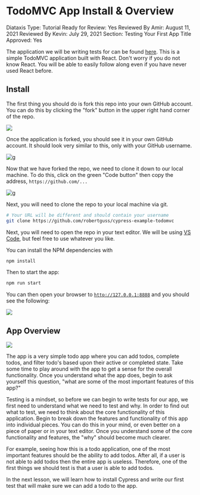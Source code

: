 # TodoMVC App Install & Overview

Diataxis Type: Tutorial
Ready for Review: Yes
Reviewed By Amir: August 11, 2021
Reviewed By Kevin: July 29, 2021
Section: Testing Your First App
Title Approved: Yes

The application we will be writing tests for can be found [here](https://github.com/cypress-io/cypress-example-todomvc). This is a simple TodoMVC application built with React. Don't worry if you do not know React. You will be able to easily follow along even if you have never used React before.

## Install

The first thing you should do is fork this repo into your own GitHub account. You can do this by clicking the "fork" button in the upper right hand corner of the repo.

![](/images/testing-your-first-application/todomvc-app-install-overview/Screen_Shot_2021-06-24_at_10.46.38_AM.png)

Once the application is forked, you should see it in your own GitHub account. It should look very similar to this, only with your GitHub username.

![g](/images/testing-your-first-application/todomvc-app-install-overview/Screen_Shot_2021-06-24_at_10.54.13_AM.png)

Now that we have forked the repo, we need to clone it down to our local machine. To do this, click on the green "Code button" then copy the address, `https://github.com/...`

![g](/images/testing-your-first-application/todomvc-app-install-overview/Screen_Shot_2021-06-24_at_10.55.46_AM.png)

Next, you will need to clone the repo to your local machine via git.

```bash
# Your URL will be different and should contain your username
git clone https://github.com/robertguss/cypress-example-todomvc
```

Next, you will need to open the repo in your text editor. We will be using [VS Code](https://code.visualstudio.com/), but feel free to use whatever you like.

You can install the NPM dependencies with

```bash
npm install
```

Then to start the app:

```bash
npm run start
```

You can then open your browser to [`http://127.0.0.1:8888`](http://127.0.0.1:8888/) and you should see the following:

![](/images/testing-your-first-application/todomvc-app-install-overview/Screen_Shot_2021-06-24_at_1.08.11_PM.png)

## App Overview

![](/images/testing-your-first-application/todomvc-app-install-overview/Screen_Shot_2021-06-24_at_1.14.12_PM.png)

The app is a very simple todo app where you can add todos, complete todos, and filter todo's based upon their active or completed state. Take some time to play around with the app to get a sense for the overall functionality. Once you understand what the app does, begin to ask yourself this question, "what are some of the most important features of this app?"

Testing is a mindset, so before we can begin to write tests for our app, we first need to understand what we need to test and why. In order to find out what to test, we need to think about the core functionality of this application. Begin to break down the features and functionality of this app into individual pieces. You can do this in your mind, or even better on a piece of paper or in your text editor. Once you understand some of the core functionality and features, the "why" should become much clearer.

For example, seeing how this is a todo application, one of the most important features should be the ability to add todos. After all, if a user is not able to add todos then the entire app is useless. Therefore, one of the first things we should test is that a user is able to add todos.

In the next lesson, we will learn how to install Cypress and write our first test that will make sure we can add a todo to the app.
